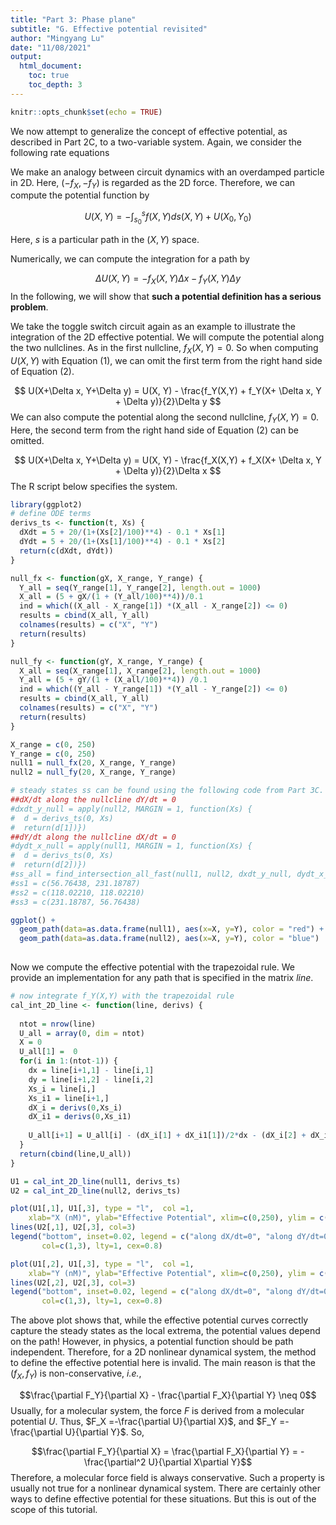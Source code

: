 ```yaml
---
title: "Part 3: Phase plane"
subtitle: "G. Effective potential revisited"
author: "Mingyang Lu"
date: "11/08/2021"
output: 
  html_document:
    toc: true
    toc_depth: 3
---
```


```r
knitr::opts_chunk$set(echo = TRUE)
```

We now attempt to generalize the concept of effective potential, as described in Part 2C, to a two-variable system. Again, we consider the following rate equations

\begin{equation}
\begin{cases} \frac{dX}{dt} = f_X(X,Y) \\
              \frac{dY}{dt} = f_Y(X,Y) \end{cases}
\end{equation}

We make an analogy between circuit dynamics with an overdamped particle in 2D. Here, $(-f_X, -f_Y)$  is regarded as the 2D force. Therefore, we can compute the potential function by

$$ U(X,Y) = -\int_{s_0}^s f(X,Y)ds(X,Y) + U(X_0, Y_0) \tag{1}$$

Here, $s$ is a particular path in the $(X, Y)$ space.

Numerically, we can  compute the integration for a path by

$$ \Delta U(X,Y) = -f_X(X, Y)\Delta x - f_Y(X, Y)\Delta y \tag {2}$$
In the following, we will show that **such a potential definition has a serious problem**.

We take the toggle switch circuit again as an example to illustrate the integration of the 2D effective potential. We will compute the potential along the two nullclines. As in the first nullcline, $f_X(X, Y) = 0$. So when computing $U(X,Y)$ with Equation (1), we can omit the first term from the right hand side of Equation (2). 

$$ U(X+\Delta x, Y+\Delta y) = U(X, Y) - \frac{f_Y(X,Y) + f_Y(X+ \Delta x, Y + \Delta y)}{2}\Delta y $$
We can also compute the potential along the second nullcline, $f_Y(X,Y) = 0$. Here, the second term from the right hand side of Equation (2) can be omitted.

$$ U(X+\Delta x, Y+\Delta y) = U(X, Y) - \frac{f_X(X,Y) + f_X(X+ \Delta x, Y + \Delta y)}{2}\Delta x $$
The R script below specifies the system.

``` r
library(ggplot2)
# define ODE terms
derivs_ts <- function(t, Xs) {
  dXdt = 5 + 20/(1+(Xs[2]/100)**4) - 0.1 * Xs[1]
  dYdt = 5 + 20/(1+(Xs[1]/100)**4) - 0.1 * Xs[2]
  return(c(dXdt, dYdt))
}

null_fx <- function(gX, X_range, Y_range) {
  Y_all = seq(Y_range[1], Y_range[2], length.out = 1000)
  X_all = (5 + gX/(1 + (Y_all/100)**4))/0.1
  ind = which((X_all - X_range[1]) *(X_all - X_range[2]) <= 0)
  results = cbind(X_all, Y_all)
  colnames(results) = c("X", "Y")
  return(results)
}

null_fy <- function(gY, X_range, Y_range) {
  X_all = seq(X_range[1], X_range[2], length.out = 1000)
  Y_all = (5 + gY/(1 + (X_all/100)**4)) /0.1 
  ind = which((Y_all - Y_range[1]) *(Y_all - Y_range[2]) <= 0)
  results = cbind(X_all, Y_all)
  colnames(results) = c("X", "Y")
  return(results)
}

X_range = c(0, 250)
Y_range = c(0, 250)
null1 = null_fx(20, X_range, Y_range)
null2 = null_fy(20, X_range, Y_range)

# steady states ss can be found using the following code from Part 3C. The three steady states are provided directly. Readers can try to obtain these steady states. 
##dX/dt along the nullcline dY/dt = 0
#dxdt_y_null = apply(null2, MARGIN = 1, function(Xs) {
#  d = derivs_ts(0, Xs)
#  return(d[1])})
##dY/dt along the nullcline dX/dt = 0
#dydt_x_null = apply(null1, MARGIN = 1, function(Xs) {
#  d = derivs_ts(0, Xs)
#  return(d[2])})
#ss_all = find_intersection_all_fast(null1, null2, dxdt_y_null, dydt_x_null)
#ss1 = c(56.76438, 231.18787)
#ss2 = c(118.02210, 118.02210)
#ss3 = c(231.18787, 56.76438)

ggplot() +
  geom_path(data=as.data.frame(null1), aes(x=X, y=Y), color = "red") +
  geom_path(data=as.data.frame(null2), aes(x=X, y=Y), color = "blue") 
    
```

Now we compute the effective potential with the trapezoidal rule. We provide an implementation for any path that is specified in the matrix *line*.

``` r
# now integrate f_Y(X,Y) with the trapezoidal rule
cal_int_2D_line <- function(line, derivs) {
  
  ntot = nrow(line) 
  U_all = array(0, dim = ntot)
  X = 0
  U_all[1] =  0
  for(i in 1:(ntot-1)) {
    dx = line[i+1,1] - line[i,1]
    dy = line[i+1,2] - line[i,2]
    Xs_i = line[i,]
    Xs_i1 = line[i+1,]
    dX_i = derivs(0,Xs_i)
    dX_i1 = derivs(0,Xs_i1)
    
    U_all[i+1] = U_all[i] - (dX_i[1] + dX_i1[1])/2*dx - (dX_i[2] + dX_i1[2])/2*dy
  }
  return(cbind(line,U_all))
}

U1 = cal_int_2D_line(null1, derivs_ts)
U2 = cal_int_2D_line(null2, derivs_ts)

plot(U1[,1], U1[,3], type = "l",  col =1,
    xlab="X (nM)", ylab="Effective Potential", xlim=c(0,250), ylim = c(-500,100))
lines(U2[,1], U2[,3], col=3)
legend("bottom", inset=0.02, legend = c("along dX/dt=0", "along dY/dt=0"),
       col=c(1,3), lty=1, cex=0.8)

plot(U1[,2], U1[,3], type = "l",  col =1,
    xlab="Y (nM)", ylab="Effective Potential", xlim=c(0,250), ylim = c(-500,100))
lines(U2[,2], U2[,3], col=3)
legend("bottom", inset=0.02, legend = c("along dX/dt=0", "along dY/dt=0"),
       col=c(1,3), lty=1, cex=0.8)
```

The above plot shows that, while the effective potential curves correctly capture the steady states as the local extrema, the potential values depend on the path! However, in physics, a potential function should be path independent. Therefore, for a 2D nonlinear dynamical system, the method to define the effective potential here is invalid. The main reason is that the $(f_X, f_Y)$ is  non-conservative, *i.e.*,

$$\frac{\partial F_Y}{\partial X} - \frac{\partial F_X}{\partial Y} \neq 0$$
Usually, for a molecular system, the force $F$ is derived from a molecular potential $U$. Thus, $F_X =-\frac{\partial U}{\partial X}$, and $F_Y =-\frac{\partial U}{\partial Y}$. So,

$$\frac{\partial F_Y}{\partial X} = \frac{\partial F_X}{\partial Y} = - \frac{\partial^2 U}{\partial X\partial Y}$$
Therefore, a molecular force field is always conservative. Such a property is usually not true for a nonlinear dynamical system. There are certainly other ways to define effective potential for these situations. But this is out of the scope of this tutorial. 
